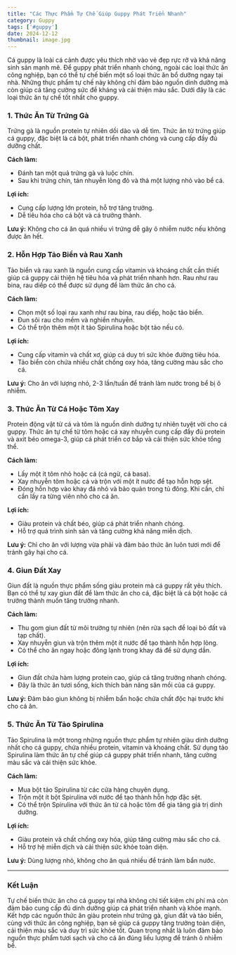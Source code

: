```yaml
---
title: "Các Thực Phẩm Tự Chế Giúp Guppy Phát Triển Nhanh"
category: Guppy
tags: ['#guppy']
date: 2024-12-12
thumbnail: image.jpg
---
```


Cá guppy là loài cá cảnh được yêu thích nhờ vào vẻ đẹp rực rỡ và khả năng sinh sản mạnh mẽ. Để guppy phát triển nhanh chóng, ngoài các loại thức ăn công nghiệp, bạn có thể tự chế biến một số loại thức ăn bổ dưỡng ngay tại nhà. Những thực phẩm tự chế này không chỉ đảm bảo nguồn dinh dưỡng mà còn giúp cá tăng cường sức đề kháng và cải thiện màu sắc. Dưới đây là các loại thức ăn tự chế tốt nhất cho guppy.

### 1. **Thức Ăn Từ Trứng Gà**

Trứng gà là nguồn protein tự nhiên dồi dào và dễ tìm. Thức ăn từ trứng giúp cá guppy, đặc biệt là cá bột, phát triển nhanh chóng và cung cấp đầy đủ dưỡng chất.

**Cách làm:**
- Đánh tan một quả trứng gà và luộc chín.
- Sau khi trứng chín, tán nhuyễn lòng đỏ và thả một lượng nhỏ vào bể cá.

**Lợi ích:**
- Cung cấp lượng lớn protein, hỗ trợ tăng trưởng.
- Dễ tiêu hóa cho cá bột và cá trưởng thành.

**Lưu ý:** Không cho cá ăn quá nhiều vì trứng dễ gây ô nhiễm nước nếu không được ăn hết.

### 2. **Hỗn Hợp Tảo Biển và Rau Xanh**

Tảo biển và rau xanh là nguồn cung cấp vitamin và khoáng chất cần thiết giúp cá guppy cải thiện hệ tiêu hóa và phát triển nhanh hơn. Rau như rau bina, rau diếp có thể được sử dụng để làm thức ăn cho cá.

**Cách làm:**
- Chọn một số loại rau xanh như rau bina, rau diếp, hoặc tảo biển.
- Đun sôi rau cho mềm và nghiền nhuyễn.
- Có thể trộn thêm một ít tảo Spirulina hoặc bột tảo nếu có.

**Lợi ích:**
- Cung cấp vitamin và chất xơ, giúp cá duy trì sức khỏe đường tiêu hóa.
- Tảo biển còn chứa nhiều chất chống oxy hóa, tăng cường màu sắc cho cá.

**Lưu ý:** Cho ăn với lượng nhỏ, 2-3 lần/tuần để tránh làm nước trong bể bị ô nhiễm.

### 3. **Thức Ăn Từ Cá Hoặc Tôm Xay**

Protein động vật từ cá và tôm là nguồn dinh dưỡng tự nhiên tuyệt vời cho cá guppy. Thức ăn tự chế từ tôm hoặc cá xay nhuyễn cung cấp đầy đủ protein và axit béo omega-3, giúp cá phát triển cơ bắp và cải thiện sức khỏe tổng thể.

**Cách làm:**
- Lấy một ít tôm nhỏ hoặc cá (cá ngừ, cá basa).
- Xay nhuyễn tôm hoặc cá và trộn với một ít nước để tạo hỗn hợp sệt.
- Đóng hỗn hợp vào khay đá nhỏ và bảo quản trong tủ đông. Khi cần, chỉ cần lấy ra từng viên nhỏ cho cá ăn.

**Lợi ích:**
- Giàu protein và chất béo, giúp cá phát triển nhanh chóng.
- Hỗ trợ quá trình sinh sản và tăng cường khả năng miễn dịch.

**Lưu ý:** Chỉ cho ăn với lượng vừa phải và đảm bảo thức ăn luôn tươi mới để tránh gây hại cho cá.

### 4. **Giun Đất Xay**

Giun đất là nguồn thực phẩm sống giàu protein mà cá guppy rất yêu thích. Bạn có thể tự xay giun đất để làm thức ăn cho cá, đặc biệt là cá bột hoặc cá trưởng thành muốn tăng trưởng nhanh.

**Cách làm:**
- Thu gom giun đất từ môi trường tự nhiên (nên rửa sạch để loại bỏ đất và tạp chất).
- Xay nhuyễn giun và trộn thêm một ít nước để tạo thành hỗn hợp lỏng.
- Có thể cho ăn ngay hoặc đông lạnh trong khay đá để sử dụng dần.

**Lợi ích:**
- Giun đất chứa hàm lượng protein cao, giúp cá tăng trưởng nhanh chóng.
- Đây là thức ăn tươi sống, kích thích bản năng săn mồi của cá guppy.

**Lưu ý:** Đảm bảo giun không bị nhiễm bẩn hoặc chứa chất độc hại trước khi cho cá ăn.

### 5. **Thức Ăn Từ Tảo Spirulina**

Tảo Spirulina là một trong những nguồn thực phẩm tự nhiên giàu dinh dưỡng nhất cho cá guppy, chứa nhiều protein, vitamin và khoáng chất. Sử dụng tảo Spirulina làm thức ăn tự chế giúp cá guppy phát triển nhanh, tăng cường màu sắc và cải thiện sức khỏe.

**Cách làm:**
- Mua bột tảo Spirulina từ các cửa hàng chuyên dụng.
- Trộn một ít bột Spirulina với nước để tạo thành hỗn hợp đặc sệt.
- Có thể trộn Spirulina với thức ăn từ cá hoặc tôm để gia tăng giá trị dinh dưỡng.

**Lợi ích:**
- Giàu protein và chất chống oxy hóa, giúp tăng cường màu sắc cho cá.
- Hỗ trợ hệ miễn dịch và cải thiện sức khỏe toàn diện.

**Lưu ý:** Dùng lượng nhỏ, không cho ăn quá nhiều để tránh làm bẩn nước.

---

### Kết Luận

Tự chế biến thức ăn cho cá guppy tại nhà không chỉ tiết kiệm chi phí mà còn đảm bảo cung cấp đủ dinh dưỡng giúp cá phát triển nhanh và khỏe mạnh. Kết hợp các nguồn thức ăn giàu protein như trứng gà, giun đất và tảo biển, cùng với thức ăn công nghiệp, bạn sẽ giúp cá guppy tăng trưởng toàn diện, cải thiện màu sắc và duy trì sức khỏe tốt. Quan trọng nhất là luôn đảm bảo nguồn thực phẩm tươi sạch và cho cá ăn đúng liều lượng để tránh ô nhiễm bể.